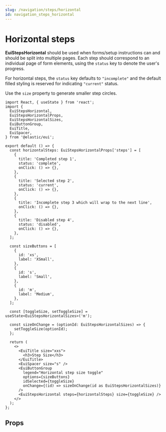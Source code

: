 ```yaml
---
slug: /navigation/steps/horizontal
id: navigation_steps_horizontal
---
```


# Horizontal steps

**EuiStepsHorizontal** should be used when forms/setup instructions can and should be split into multiple pages. Each step should correspond to an individual page of form elements, using the `status` key to denote the user's progress.

For horizontal steps, the `status` key defaults to `"incomplete"` and the default filled styling is reserved for indicating `"current"` status.

Use the `size` property to generate smaller step circles.

```tsx interactive
import React, { useState } from 'react';
import {
  EuiStepsHorizontal,
  EuiStepsHorizontalProps,
  EuiStepsHorizontalSizes,
  EuiButtonGroup,
  EuiTitle,
  EuiSpacer,
} from '@elastic/eui';

export default () => {
  const horizontalSteps: EuiStepsHorizontalProps['steps'] = [
    {
      title: 'Completed step 1',
      status: 'complete',
      onClick: () => {},
    },
    {
      title: 'Selected step 2',
      status: 'current',
      onClick: () => {},
    },
    {
      title: 'Incomplete step 3 which will wrap to the next line',
      onClick: () => {},
    },
    {
      title: 'Disabled step 4',
      status: 'disabled',
      onClick: () => {},
    },
  ];

  const sizeButtons = [
    {
      id: 'xs',
      label: 'XSmall',
    },
    {
      id: 's',
      label: 'Small',
    },
    {
      id: 'm',
      label: 'Medium',
    },
  ];

  const [toggleSize, setToggleSize] = useState<EuiStepsHorizontalSizes>('m');

  const sizeOnChange = (optionId: EuiStepsHorizontalSizes) => {
    setToggleSize(optionId);
  };

  return (
    <>
      <EuiTitle size="xxs">
        <h3>Step Size</h3>
      </EuiTitle>
      <EuiSpacer size="s" />
      <EuiButtonGroup
        legend="Horizontal step size toggle"
        options={sizeButtons}
        idSelected={toggleSize}
        onChange={(id) => sizeOnChange(id as EuiStepsHorizontalSizes)}
      />
      <EuiStepsHorizontal steps={horizontalSteps} size={toggleSize} />
    </>
  );
};
```

## Props


<PropTable definition={docgen.EuiStepsHorizontal} />

<PropTable definition={docgen.EuiStepHorizontal} />
